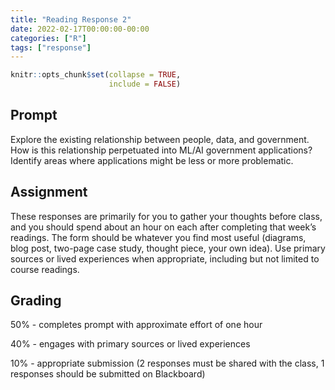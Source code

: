 ```yaml
---
title: "Reading Response 2"
date: 2022-02-17T00:00:00-00:00
categories: ["R"]
tags: ["response"]
---
```


```r
knitr::opts_chunk$set(collapse = TRUE,
                      include = FALSE)
```

## Prompt

Explore the existing relationship between people, data, and government. 
How is this relationship perpetuated into ML/AI government applications? 
Identify areas where applications might be less or more problematic.

## Assignment

These responses are primarily for you to gather your thoughts before class, and you should spend about an hour on each after completing that week’s readings. 
The form should be whatever you find most useful (diagrams, blog post, two-page case study, thought piece, your own idea). 
Use primary sources or lived experiences when appropriate, including but not limited to course readings. 

## Grading

50% - completes prompt with approximate effort of one hour

40% - engages with primary sources or lived experiences

10% - appropriate submission (2 responses must be shared with the class, 1 responses should be submitted on Blackboard)